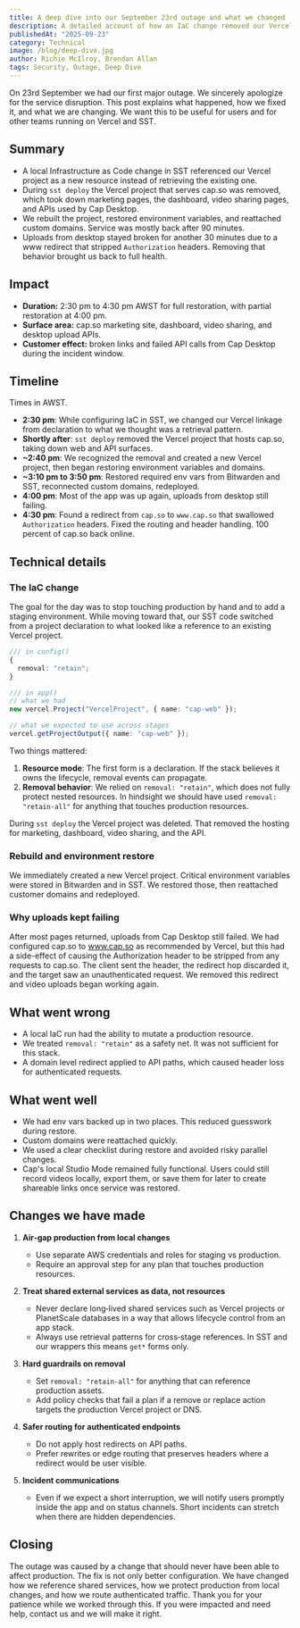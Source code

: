 ```yaml
---
title: A deep dive into our September 23rd outage and what we changed
description: A detailed account of how an IaC change removed our Vercel project, how we restored service, and the concrete fixes we have made to prevent a repeat.
publishedAt: "2025-09-23"
category: Technical
image: /blog/deep-dive.jpg
author: Richie McIlroy, Brendan Allan
tags: Security, Outage, Deep Dive
---
```


On 23rd September we had our first major outage. We sincerely apologize for the service disruption. This post explains what happened, how we fixed it, and what we are changing. We want this to be useful for users and for other teams running on Vercel and SST.

## Summary

- A local Infrastructure as Code change in SST referenced our Vercel project as a new resource instead of retrieving the existing one.
- During `sst deploy` the Vercel project that serves cap.so was removed, which took down marketing pages, the dashboard, video sharing pages, and APIs used by Cap Desktop.
- We rebuilt the project, restored environment variables, and reattached custom domains. Service was mostly back after 90 minutes.
- Uploads from desktop stayed broken for another 30 minutes due to a www redirect that stripped `Authorization` headers. Removing that behavior brought us back to full health.

## Impact

- **Duration:** 2:30 pm to 4:30 pm AWST for full restoration, with partial restoration at 4:00 pm.
- **Surface area:** cap.so marketing site, dashboard, video sharing, and desktop upload APIs.
- **Customer effect:** broken links and failed API calls from Cap Desktop during the incident window.

## Timeline

Times in AWST.

- **2:30 pm**: While configuring IaC in SST, we changed our Vercel linkage from declaration to what we thought was a retrieval pattern.
- **Shortly after**: `sst deploy` removed the Vercel project that hosts cap.so, taking down web and API surfaces.
- **~2:40 pm**: We recognized the removal and created a new Vercel project, then began restoring environment variables and domains.
- **~3:10 pm to 3:50 pm**: Restored required env vars from Bitwarden and SST, reconnected custom domains, redeployed.
- **4:00 pm**: Most of the app was up again, uploads from desktop still failing.
- **4:30 pm**: Found a redirect from `cap.so` to `www.cap.so` that swallowed `Authorization` headers. Fixed the routing and header handling. 100 percent of cap.so back online.

## Technical details

### The IaC change

The goal for the day was to stop touching production by hand and to add a staging environment. While moving toward that, our SST code switched from a project declaration to what looked like a reference to an existing Vercel project.

```ts
/// in config()
{
  removal: "retain";
}

/// in app()
// what we had
new vercel.Project("VercelProject", { name: "cap-web" });

// what we expected to use across stages
vercel.getProjectOutput({ name: "cap-web" });
```

Two things mattered:

1. **Resource mode**: The first form is a declaration. If the stack believes it owns the lifecycle, removal events can propagate.
2. **Removal behavior**: We relied on `removal: "retain"`, which does not fully protect nested resources. In hindsight we should have used `removal: "retain-all"` for anything that touches production resources.

During `sst deploy` the Vercel project was deleted. That removed the hosting for marketing, dashboard, video sharing, and the API.

### Rebuild and environment restore

We immediately created a new Vercel project. Critical environment variables were stored in Bitwarden and in SST. We restored those, then reattached customer domains and redeployed.

### Why uploads kept failing

After most pages returned, uploads from Cap Desktop still failed. We had configured cap.so to www.cap.so as recommended by Vercel, but this had a side-effect of causing the Authorization header to be stripped from any requests to cap.so. The client sent the header, the redirect hop discarded it, and the target saw an unauthenticated request. We removed this redirect and video uploads began working again.

## What went wrong

- A local IaC run had the ability to mutate a production resource.
- We treated `removal: "retain"` as a safety net. It was not sufficient for this stack.
- A domain level redirect applied to API paths, which caused header loss for authenticated requests.

## What went well

- We had env vars backed up in two places. This reduced guesswork during restore.
- Custom domains were reattached quickly.
- We used a clear checklist during restore and avoided risky parallel changes.
- Cap's local Studio Mode remained fully functional. Users could still record videos locally, export them, or save them for later to create shareable links once service was restored.

## Changes we have made

1. **Air‑gap production from local changes**

   - Use separate AWS credentials and roles for staging vs production.
   - Require an approval step for any plan that touches production resources.

2. **Treat shared external services as data, not resources**

   - Never declare long‑lived shared services such as Vercel projects or PlanetScale databases in a way that allows lifecycle control from an app stack.
   - Always use retrieval patterns for cross‑stage references. In SST and our wrappers this means `get*` forms only.

3. **Hard guardrails on removal**

   - Set `removal: "retain-all"` for anything that can reference production assets.
   - Add policy checks that fail a plan if a remove or replace action targets the production Vercel project or DNS.

4. **Safer routing for authenticated endpoints**

   - Do not apply host redirects on API paths.
   - Prefer rewrites or edge routing that preserves headers where a redirect would be user visible.

5. **Incident communications**
   - Even if we expect a short interruption, we will notify users promptly inside the app and on status channels. Short incidents can stretch when there are hidden dependencies.

## Closing

The outage was caused by a change that should never have been able to affect production. The fix is not only better configuration. We have changed how we reference shared services, how we protect production from local changes, and how we route authenticated traffic. Thank you for your patience while we worked through this. If you were impacted and need help, contact us and we will make it right.
